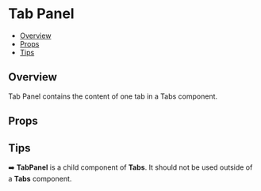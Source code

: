 
<Meta of={TabPanelStories} />

# Tab Panel

- [Overview](#overview)
- [Props](#props)
- [Tips](#tips)

## Overview

Tab Panel contains the content of one tab in a Tabs component.

<Canvas of={TabPanelStories.Default} />

## Props

<Controls of={TabPanelStories.Default} />

## Tips

➡️ **TabPanel** is a child component of **Tabs**. It should not be used outside of a **Tabs** component.
